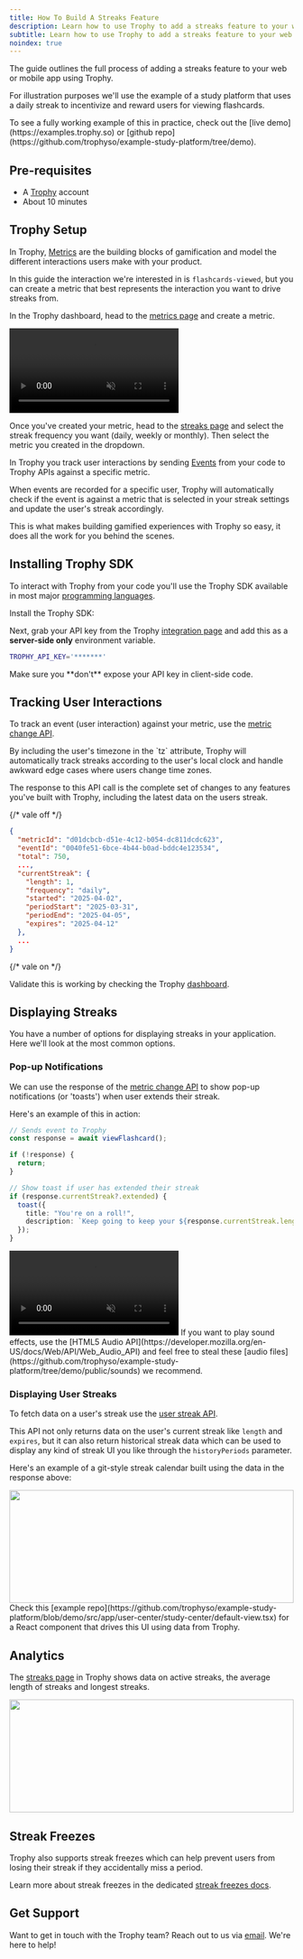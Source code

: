 ```yaml
---
title: How To Build A Streaks Feature
description: Learn how to use Trophy to add a streaks feature to your web or mobile app.
subtitle: Learn how to use Trophy to add a streaks feature to your web or mobile app.
noindex: true
---
```



The guide outlines the full process of adding a streaks feature to your web or mobile app using Trophy.

For illustration purposes we'll use the example of a study platform that uses a daily streak to incentivize and reward users for viewing flashcards.

<Tip>
  To see a fully working example of this in practice, check out the [live
  demo](https://examples.trophy.so) or [github
  repo](https://github.com/trophyso/example-study-platform/tree/demo).
</Tip>

## Pre-requisites

- A [Trophy](https://app.trophy.so/sign-up) account
- About 10 minutes

## Trophy Setup

In Trophy, [Metrics](/platform/metrics) are the building blocks of gamification and model the different interactions users make with your product.

In this guide the interaction we're interested in is `flashcards-viewed`, but you can create a metric that best represents the interaction you want to drive streaks from.

In the Trophy dashboard, head to the [metrics page](https://app.trophy.so/metrics) and create a metric.

<Frame>
  <video
    autoPlay
    muted
    loop
    playsInline
    className="w-full aspect-video"
    src="../assets/guides/achievements-feature/create_new_metric.mp4"
  ></video>
</Frame>

Once you've created your metric, head to the [streaks page](https://app.trophy.so/streaks/configure) and select the streak frequency you want (daily, weekly or monthly). Then select the metric you created in the dropdown.

In Trophy you track user interactions by sending [Events](/platform/events) from your code to Trophy APIs against a specific metric.

When events are recorded for a specific user, Trophy will automatically check if the event is against a metric that is selected in your streak settings and update the user's streak accordingly.

This is what makes building gamified experiences with Trophy so easy, it does all the work for you behind the scenes.

## Installing Trophy SDK

To interact with Trophy from your code you'll use the Trophy SDK available in most major [programming languages](/api-reference/client-libraries).

Install the Trophy SDK:

<SDKInstallCommand />

Next, grab your API key from the Trophy [integration page](https://app.trophy.so/integration) and add this as a **server-side only** environment variable.

```bash
TROPHY_API_KEY='*******'
```

<Warning>
  Make sure you **don't** expose your API key in client-side code.
</Warning>

## Tracking User Interactions

To track an event (user interaction) against your metric, use the [metric change API](/api-reference/endpoints/metrics/send-a-metric-change-event).

<MetricChangeRequestBlock />

<Tip>
  By including the user's timezone in the `tz` attribute, Trophy will
  automatically track streaks according to the user's local clock and handle
  awkward edge cases where users change time zones.
</Tip>

The response to this API call is the complete set of changes to any features you've built with Trophy, including the latest data on the users streak.

{/* vale off */}

```json Response [expandable]
{
  "metricId": "d01dcbcb-d51e-4c12-b054-dc811dcdc623",
  "eventId": "0040fe51-6bce-4b44-b0ad-bddc4e123534",
  "total": 750,
  ...,
  "currentStreak": {
    "length": 1,
    "frequency": "daily",
    "started": "2025-04-02",
    "periodStart": "2025-03-31",
    "periodEnd": "2025-04-05",
    "expires": "2025-04-12"
  },
  ...
}
```

{/* vale on */}

Validate this is working by checking the Trophy [dashboard](https://app.trophy.so).

## Displaying Streaks

You have a number of options for displaying streaks in your application. Here we'll look at the most common options.

### Pop-up Notifications

We can use the response of the [metric change API](/api-reference/endpoints/metrics/send-a-metric-change-event) to show pop-up notifications (or 'toasts') when user extends their streak.

Here's an example of this in action:

```ts Streak Extended Pop-up
// Sends event to Trophy
const response = await viewFlashcard();

if (!response) {
  return;
}

// Show toast if user has extended their streak
if (response.currentStreak?.extended) {
  toast({
    title: "You're on a roll!",
    description: `Keep going to keep your ${response.currentStreak.length} day streak!`,
  });
}
```

<Frame>
  <video
    autoPlay
    muted
    loop
    playsInline
    className="w-full aspect-video"
    src="../assets/guides/streaks-feature/streak-toasts.mp4"
  ></video>
</Frame>

<Tip>
  If you want to play sound effects, use the [HTML5 Audio
  API](https://developer.mozilla.org/en-US/docs/Web/API/Web_Audio_API) and feel
  free to steal these [audio
  files](https://github.com/trophyso/example-study-platform/tree/demo/public/sounds)
  we recommend.
</Tip>

### Displaying User Streaks

To fetch data on a user's streak use the [user streak API](/api-reference/endpoints/users/get-a-users-streak).

<StreakRequestBlock />

This API not only returns data on the user's current streak like `length` and `expires`, but it can also return historical streak data which can be used to display any kind of streak UI you like through the `historyPeriods` parameter.

<StreakResponseBlock />

Here's an example of a git-style streak calendar built using the data in the response above:

<Frame>
  <img
    height="200"
    width="100%"
    noZoom
    src="../assets/guides/streaks-feature/streak-calendar.png"
  />
</Frame>

<Tip>
  Check this [example
  repo](https://github.com/trophyso/example-study-platform/blob/demo/src/app/user-center/study-center/default-view.tsx)
  for a React component that drives this UI using data from Trophy.
</Tip>

## Analytics

The [streaks page](https://app.trophy.so/streaks) in Trophy shows data on active streaks, the average length of streaks and longest streaks.

<Frame>
  <img
    height="200"
    width="100%"
    noZoom
    src="../assets/guides/streaks-feature/analytics.png"
  />
</Frame>

## Streak Freezes

Trophy also supports streak freezes which can help prevent users from losing their streak if they accidentally miss a period.

Learn more about streak freezes in the dedicated [streak freezes docs](/platform/streaks#streak-freezes).

## Get Support

Want to get in touch with the Trophy team? Reach out to us via [email](mailto:support@trophy.so). We're here to help!
